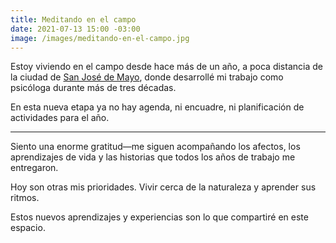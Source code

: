 ```yaml
---
title: Meditando en el campo
date: 2021-07-13 15:00 -03:00
image: /images/meditando-en-el-campo.jpg
---
```


[map]: https://www.google.com/maps/place/80000+San+Jos%C3%A9,+Departamento+de+San+Jos%C3%A9/@-34.3401525,-56.7491658,13z

Estoy viviendo en el campo desde hace más de un año, a poca distancia de la ciudad de [San José de Mayo][map], donde desarrollé mi trabajo como psicóloga durante más de tres décadas.

En esta nueva etapa ya no hay agenda, ni encuadre, ni planificación de actividades para el año.

---

Siento una enorme gratitud—me siguen acompañando los afectos, los aprendizajes de vida y las historias que todos los años de trabajo me entregaron.

Hoy son otras mis prioridades. Vivir cerca de la naturaleza y aprender sus ritmos.

Estos nuevos aprendizajes y experiencias son lo que compartiré en este espacio.
